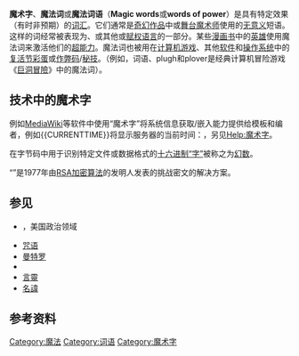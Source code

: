 {{Unreferenced|time=2017-01-03T12:34:32+00:00}}
{{Selfref|关于[[维基百科|维基百科]]中使用的魔术字，见[[Help:魔术字|Help:魔术字]]。}}
'''魔术字'''、'''魔法词'''或'''魔法词语'''（'''Magic words'''或'''words of power'''）是具有特定效果（有时非预期）的[[词汇|词汇]]。它们通常是[[奇幻作品|奇幻作品]]中或[[魔術|舞台魔术师]]使用的[[廢話|无意义]]短语。这样的词经常被表现为{{tsl|en|Divine language|神语}}、{{tsl|en|Divine language|阿迪克语}}或其他{{tsl|en|Twilight language||秘密}}或[[鸟语|赋权]][[语言|语言]]的一部分。某些[[漫画书|漫画书]]中的[[英雄|英雄]]使用魔法词来激活他们的[[超能力|超能力]]。魔法词也被用在[[计算机游戏|计算机游戏]]、其他[[软件|软件]]和[[操作系统|操作系统]]中的[[复活节彩蛋|复活节彩蛋]]或[[作弊码|作弊码]]/[[秘技|秘技]]。（例如，词语{{tsl|en|Xyzzy (magic word)|xyzzy}}、plugh和plover是经典计算机冒险游戏《[[巨洞冒險|巨洞冒險]]》中的魔法词）。

== 技术中的魔术字 ==
例如[[MediaWiki|MediaWiki]]等软件中使用“魔术字”将系统信息获取/嵌入能力提供给模板和编者，例如<nowiki>{{CURRENTTIME}}</nowiki>将显示服务器的当前时间：'''{{CURRENTTIME}}'''，另见[[Help:魔术字|Help:魔术字]]。

在字节码中用于识别特定文件或数据格式的[[Hexspeak|十六进制“字”]]被称之为[[魔術數字_(程式設計)|幻数]]。

“{{tsl|en|The Magic Words are Squeamish Ossifrage}}”是1977年由[[RSA加密算法|RSA加密算法]]的发明人发表的挑战密文的解决方案。

== 参见 ==
* {{tsl|en|Eight Magic Words|八个魔法词}}，美国政治领域
* [[咒语|咒语]]
* [[曼特罗|曼特罗]]
* {{tsl|en|Magic spell|魔法语}}
* [[言靈|言靈]]
* [[名諱|名諱]]

== 参考资料 ==
{{Commons category|Magic words}}
<references />

[[Category:魔法|Category:魔法]]
[[Category:词语|Category:词语]]
[[Category:魔术字|Category:魔术字]]